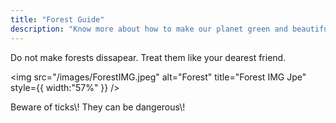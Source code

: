 ```yaml
---
title: "Forest Guide"
description: "Know more about how to make our planet green and beautiful"
---
```


Do not make forests dissapear. Treat them like your dearest friend.

<img
  src="/images/ForestIMG.jpeg"
  alt="Forest"
  title="Forest IMG Jpe"
  style={{ width:"57%" }}
/>

<Warning>
  Beware of ticks\! They can be dangerous\!
</Warning>